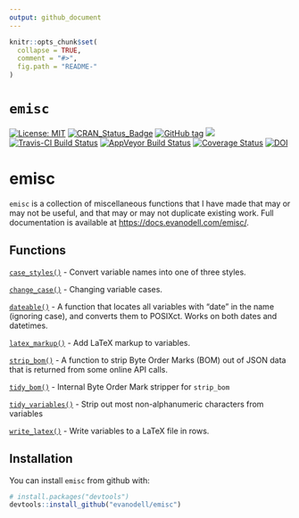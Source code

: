 ```yaml
---
output: github_document
---
```


<!-- README.md is generated from README.Rmd. Please edit that file -->

```r
knitr::opts_chunk$set(
  collapse = TRUE,
  comment = "#>",
  fig.path = "README-"
)
```

# `emisc`

[![License: MIT](https://img.shields.io/badge/License-MIT-blue.svg)](https://opensource.org/licenses/MIT)
[![CRAN_Status_Badge](https://www.r-pkg.org/badges/version/emisc)](https://cran.r-project.org/package=emisc)
[![GitHub tag](https://img.shields.io/github/tag/evanodell/emisc.svg)](https://github.com/evanodell/emisc)
[![](https://cranlogs.r-pkg.org/badges/grand-total/emisc)](https://dgrtwo.shinyapps.io/cranview/)
[![Travis-CI Build Status](https://travis-ci.org/evanodell/emisc.svg?branch=master)](https://travis-ci.org/evanodell/emisc)
[![AppVeyor Build Status](https://ci.appveyor.com/api/projects/status/github/evanodell/emisc?branch=master&svg=true)](https://ci.appveyor.com/project/evanodell/emisc)
[![Coverage Status](https://img.shields.io/codecov/c/github/evanodell/emisc/master.svg)](https://codecov.io/github/evanodell/emisc?branch=master)
[![DOI](https://zenodo.org/badge/96876145.svg)](https://zenodo.org/badge/latestdoi/96876145)


# emisc

`emisc` is a collection of miscellaneous functions that I have made that may or may not be useful, and that may or may not duplicate existing work. Full documentation is available at [https://docs.evanodell.com/emisc/](https://docs.evanodell.com/emisc/).


## Functions

[`case_styles()`](https://docs.evanodell.com/emisc/reference/case_styles.html) - Convert variable names into one of three styles.

[`change_case()`](https://docs.evanodell.com/emisc/reference/change_case.html) - Changing variable cases.

[`dateable()`](https://docs.evanodell.com/emisc/reference/dateable.html)  - A function that locates all variables with "date" in the name (ignoring case), and converts them to POSIXct. Works on both dates and datetimes.

[`latex_markup()`](https://docs.evanodell.com/emisc/reference/latex_markup.html) - Add LaTeX markup to variables.

[`strip_bom()`](https://docs.evanodell.com/emisc/reference/strip_bom.html) - A function to strip Byte Order Marks (BOM) out of JSON data that is returned from some online API calls.

[`tidy_bom()`](https://docs.evanodell.com/emisc/reference/tidy_bom.html) - Internal Byte Order Mark stripper for `strip_bom`

[`tidy_variables()`](https://docs.evanodell.com/emisc/reference/tidy_variables.html) - Strip out most non-alphanumeric characters from variables

[`write_latex()`](https://docs.evanodell.com/emisc/reference/write_latex.html) - Write variables to a LaTeX file in rows.

## Installation

You can install `emisc` from github with:

```r
# install.packages("devtools")
devtools::install_github("evanodell/emisc")
```
